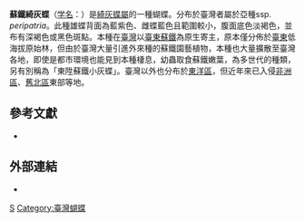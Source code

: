 {{NoteTA
|G1=Butterfly
}}
{{Speciesbox
| taxon = Chilades pandava
| image = Chilades pandava peripatria 20150905.jpg
| image_caption = 臺灣亞種(''C. p. peripatria'')
| binomial_authority = (Hsu, 1989)
| subdivision_ranks = [[亞種|亞種]]<!-- 下一階層分類的範圍 -->
| subdivision = '''''C. p. peripatria'''''<!-- 下一階層分類的學名 -->
| synonyms = <!-- 異名 -->
}}

'''蘇鐵綺灰蝶'''（[[学名|学名]]：{{lang|la|'''''Chilades pandava'''''}}）是[[綺灰蝶屬|綺灰蝶屬]]的一種蝴蝶。分布於臺灣者屬於亞種ssp. ''peripatria''。此種雄蝶背面為藍紫色、雌蝶藍色且範圍較小，腹面底色淡褐色，並布有深褐色或黑色斑點。本種在[[臺灣|臺灣]]以[[臺東蘇鐵|臺東蘇鐵]]為原生寄主，原本僅分佈於[[臺東縣|臺東]]低海拔原始林，但由於臺灣大量引進外來種的蘇鐵園藝植物，本種也大量擴散至臺灣各地，即使是都市環境也能見到本種棲息，幼蟲取食蘇鐵嫩葉，為多世代的種類，另有別稱為「東陞蘇鐵小灰蝶」。臺灣以外也分布於[[東洋區|東洋區]]，但近年來已入侵[[非洲區|非洲區]]、[[舊北區|舊北區]]東部等地。

==參考文獻==
<!-- 臺灣物種名錄-->
{{refbegin}} 
* {{TaiBNET| zh=蘇鐵綺灰蝶 | id=345706 | binomial=Chilades pandava | sub =peripatria   | authority=Hsu, 1989  | var= | accessdate=2014-12-03}} 
{{refend}}
{{reflist}}

==外部連結==
* {{Commonscat-inline|Chilades pandava|蘇鐵綺灰蝶}}     <!-- 連結至「維基共享資源」 -->
<!-- （A）填入學名，例如：Euthalia formosana -->
<!-- （B）填入條目名稱，例如：臺灣翠蛺蝶 -->

<!-- 填上產地，例如 Category:台灣蝴蝶 -->
{{Taxonbar}}
[[Category:綺灰蝶屬|S]]
<!-- 為條目作分類，若是寫蝴蝶物種，填上「屬名」即可，例如 Category:麝鳳蝶屬 -->
[[Category:臺灣蝴蝶|Category:臺灣蝴蝶]]